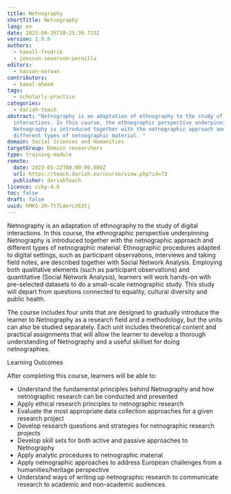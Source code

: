 ```yaml
---
title: Netnography
shortTitle: Netnography
lang: en
date: 2023-09-26T10:25:39.723Z
version: 1.0.0
authors:
  - hanell-fredrik
  - jonsson-severson-pernilla
editors:
  - hassan-marwan
contributors:
  - kamal-ahmad
tags:
  - scholarly-practice
categories:
  - dariah-teach
abstract: "Netnography is an adaptation of ethnography to the study of digital
  interactions. In this course, the ethnographic perspective underpinning
  Netnography is introduced together with the netnographic approach and
  different types of netnographic material. "
domain: Social Sciences and Humanities
targetGroup: Domain researchers
type: training-module
remote:
  date: 2023-05-22T00:00:00.000Z
  url: https://teach.dariah.eu/course/view.php?id=73
  publisher: dariahTeach
licence: ccby-4.0
toc: false
draft: false
uuid: hMKG-2H-7t7LAerLV63tj
---
```

Netnography is an adaptation of ethnography to the study of digital interactions. In this course, the ethnographic perspective underpinning Netnography is introduced together with the netnographic approach and different types of netnographic material. Ethnographic procedures adapted to digital settings, such as participant observations, interviews and taking field notes, are described together with Social Network Analysis. Employing both qualitative elements (such as participant observations) and quantitative (Social Network Analysis), learners will work hands-on with pre-selected datasets to do a small-scale netnographic study. This study will depart from questions connected to equality, cultural diversity and public health.

The course includes four units that are designed to gradually introduce the learner to Netnography as a research field and a methodology, but the units can also be studied separately. Each unit includes theoretical content and practical assignments that will allow the learner to develop a thorough understanding of Netnography and a useful skillset for doing netnographies.

L﻿earning Outcomes

A﻿fter completing this course, learners will be able to:

- Understand the fundamental principles behind Netnography and how netnographic research can be conducted and presented
- Apply ethical research principles to netnographic research
- Evaluate the most appropriate data collection approaches for a given research project
- Develop research questions and strategies for netnographic research projects
- Develop skill sets for both active and passive approaches to Netnography
- Apply analytic procedures to netnographic material
- Apply netnographic approaches to address European challenges from a humanities/heritage perspective
- Understand ways of writing up netnographic research to communicate research to academic and non-academic audiences.

<ExternalResource title="Interested in learning more?" subtitle="Check out &quot;Netnography&quot;" url="https://teach.dariah.eu/course/view.php?id=73" />